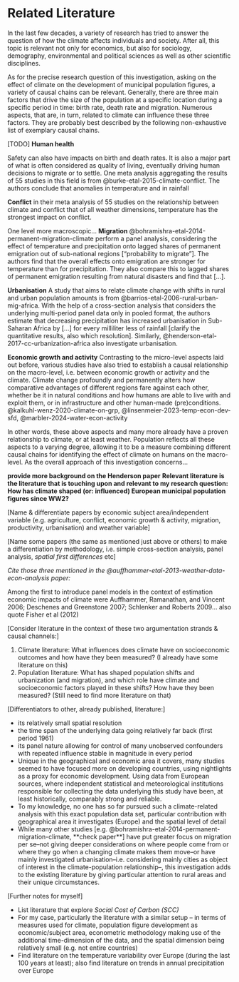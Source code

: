 # Related Literature {#sec-Literature}

In the last few decades, a variety of research has tried to answer the question of how the climate affects individuals and society.
After all, this topic is relevant not only for economics, but also for sociology, demography, environmental and political sciences as well as other scientific disciplines.

As for the precise research question of this investigation, asking on the effect of climate on the development of municipal population figures, a variety of causal chains can be relevant.
Generally, there are three main factors that drive the size of the population at a specific location during a specific period in time: birth rate, death rate and migration.
Numerous aspects, that are, in turn, related to climate can influence these three factors.
They are probably best described by the following non-exhaustive list of exemplary causal chains.

\[TODO\] **Human health**

Safety can also have impacts on birth and death rates.
It is also a major part of what is often considered as quality of living, eventually driving human decisions to migrate or to settle.
One meta analysis aggregating the results of 55 studies in this field is from @burke-etal-2015-climate-conflict.
The authors conclude that anomalies in temperature and in rainfall

**Conflict** in their meta analysis of 55 studies on the relationship between climate and conflict that of all weather dimensions, temperature has the strongest impact on conflict.

One level more macroscopic...
**Migration** @bohramishra-etal-2014-permanent-migration-climate perform a panel analysis, considering the effect of temperature and precipitation onto lagged shares of permanent emigration out of sub-national regions \["probability to migrate"\].
The authors find that the overall effects onto emigration are stronger for temperature than for precipitation.
They also compare this to lagged shares of permanent emigration resulting from natural disasters and find that \[...\].

**Urbanisation** A study that aims to relate climate change with shifts in rural and urban population amounts is from @barrios-etal-2006-rural-urban-mig-africa.
With the help of a cross-section analysis that considers the underlying multi-period panel data only in pooled format, the authors estimate that decreasing precipitation has increased urbanisation in Sub-Saharan Africa by \[...\] for every milliliter less of rainfall \[clarify the quantitative results, also which resolution\].
Similarly, @henderson-etal-2017-cc-urbanization-africa also investigate urbanisation.

**Economic growth and activity** Contrasting to the micro-level aspects laid out before, various studies have also tried to establish a causal relationship on the macro-level, i.e. between economic growth or activity and the climate.
Climate change profoundly and permanently alters how comparative advantages of different regions fare against each other, whether be it in natural conditions and how humans are able to live with and exploit them, or in infrastructure and other human-made (pre)conditions.
@kalkuhl-wenz-2020-climate-on-grp, @linsenmeier-2023-temp-econ-dev-sfd, @marbler-2024-water-econ-activity

In other words, these above aspects and many more already have a proven relationship to climate, or at least weather.
Population reflects all these aspects to a varying degree, allowing it to be a measure combining different causal chains for identifying the effect of climate on humans on the macro-level.
As the overall approach of this investigation concerns...

**provide more background on the Henderson paper** **Relevant literature is the literature that is touching upon and relevant to my research question: How has climate shaped (or: influenced) European municipal population figures since WW2?**

\[Name & differentiate papers by economic subject area/independent variable (e.g. agriculture, conflict, economic growth & activity, migration, productivity, urbanisation) and weather variable\]

\[Name some papers (the same as mentioned just above or others) to make a differentiation by methodology, i.e. simple cross-section analysis, panel analysis, *spatial first differences* etc\]

*Cite those three mentioned in the @auffhammer-etal-2013-weather-data-econ-analysis paper:*

Among the first to introduce panel models in the context of estimation economic impacts of climate were Auffhammer, Ramanathan, and Vincent 2006; Deschenes and Greenstone 2007; Schlenker and Roberts 2009...
also quote Fisher et al (2012)

\[Consider literature in the context of these two argumentation strands & causal channels:\]

1.  Climate literature: What influences does climate have on socioeconomic outcomes and how have they been measured? (I already have some literature on this)
2.  Population literature: What has shaped population shifts and urbanization (and migration), and which role have climate and socioeconomic factors played in these shifts? How have they been measured? (Still need to find more literature on that)

\[Differentiators to other, already published, literature:\]

-   its relatively small spatial resolution
-   the time span of the underlying data going relatively far back (first period 1961)
-   its panel nature allowing for control of many unobserved confounders with repeated influence stable in magnitude in every period
-   Unique in the geographical and economic area it covers, many studies seemed to have focused more on developing countries, using nightlights as a proxy for economic development. Using data from European sources, where independent statistical and meteorological institutions responsible for collecting the data underlying this study have been, at least historically, comparably strong and reliable.
-   To my knowledge, no one has so far pursued such a climate-related analysis with this exact population data set, particular contribution with geographical area it investigates (Europe) and the spatial level of detail
-   While many other studies [e.g. @bohramishra-etal-2014-permanent-migration-climate, **check paper**] have put greater focus on migration per se--not giving deeper considerations on where people come from or where they go when a changing climate makes them move--or have mainly investigated urbanisation--i.e. considering mainly cities as object of interest in the climate-population relationship--, this investigation adds to the existing literature by giving particular attention to rural areas and their unique circumstances.

\[Further notes for myself\]

-   List literature that explore *Social Cost of Carbon (SCC)*
-   For my case, particularly the literature with a similar setup -- in terms of measures used for climate, population figure development as economic/subject area, econometric methodology making use of the additional time-dimension of the data, and the spatial dimension being relatively small (e.g. not entire countries)
-   Find literature on the temperature variability over Europe (during the last 100 years at least); also find literature on trends in annual precipitation over Europe
